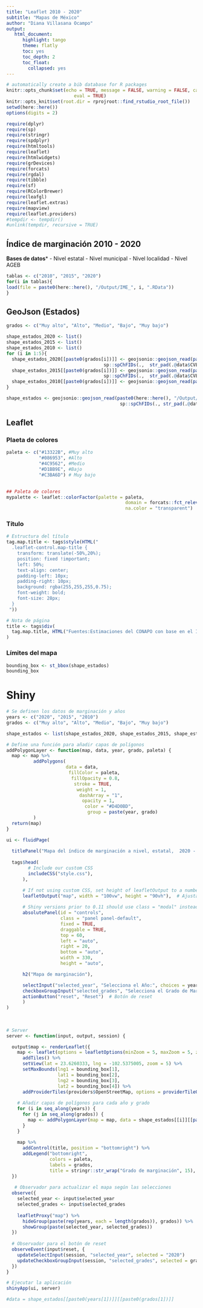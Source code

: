 ```yaml
---
title: "Leaflet 2010 - 2020"
subtitle: "Mapas de México"
author: "Diana Villasana Ocampo"
output:
   html_document:
      highlight: tango
      theme: flatly
      toc: yes
      toc_depth: 2
      toc_float:
        collapsed: yes
---
```


```r
# automatically create a bib database for R packages
knitr::opts_chunk$set(echo = TRUE, message = FALSE, warning = FALSE, cache = TRUE, #cache.extra = 
                         eval = TRUE)
knitr::opts_knit$set(root.dir = rprojroot::find_rstudio_root_file())
setwd(here::here())
options(digits = 2)
``` 


```r
require(dplyr)
require(sp)
require(stringr)
require(spdplyr)
require(htmltools)
require(leaflet)
require(htmlwidgets)
require(grDevices)
require(forcats)
require(rgdal)
require(tibble)
require(sf)
require(RColorBrewer)
require(leafgl)
require(leaflet.extras)
require(mapview)
require(leaflet.providers)
#tempdir <- tempdir()
#unlink(tempdir, recursive = TRUE)
```

## Índice de marginación 2010 - 2020

**Bases de datos***
- Nivel estatal
- Nivel municipal
- Nivel localidad
- Nivel AGEB 


```r
tablas <- c("2010", "2015", "2020")
for(i in tablas){
load(file = paste0(here::here(), "/Output/IME_", i, ".RData"))
}
```


## GeoJson (Estados)

```r
grados <- c("Muy alto", "Alto", "Medio", "Bajo", "Muy bajo")

shape_estados_2020 <- list()
shape_estados_2015 <- list()
shape_estados_2010 <- list()
for (i in 1:5){
  shape_estados_2020[[paste0(grados[i])]] <- geojsonio::geojson_read(paste0(here::here(), "/Output/estados_2020_", i, "_json.geojson"), what = "sp") %>%
                                    sp::spChFIDs(.,  str_pad(.@data$CVE_ENT, 2, "left", pad = "0"))
  shape_estados_2015[[paste0(grados[i])]] <- geojsonio::geojson_read(paste0(here::here(), "/Output/estados_2015_", i, "_json.geojson"), what = "sp") %>%
                                    sp::spChFIDs(.,  str_pad(.@data$CVE_ENT, 2, "left", pad = "0"))
  shape_estados_2010[[paste0(grados[i])]] <- geojsonio::geojson_read(paste0(here::here(), "/Output/estados_2010_", i, "_json.geojson"), what = "sp") %>%                                                  sp::spChFIDs(.,                                      str_pad(.@data$CVE_ENT, 2, "left", pad = "0"))
}

shape_estados <- geojsonio::geojson_read(paste0(here::here(), "/Output/estados_2020_json.geojson"), what = "sp") %>%
                                          sp::spChFIDs(., str_pad(.@data$CVE_ENT, 2, "left", pad = "0"))
```

## Leaflet 


### Plaeta de colores 

```r
paleta <- c("#13322B", #Muy alto
            "#086953", #Alto 
            "#4C9562", #Medio
            "#D1BB9E", #Bajo
            "#C3BA6D") # Muy bajo

            
## Paleta de colores                         
mypalette <- leaflet::colorFactor(palette = paleta, 
                                            domain = forcats::fct_relevel(DP2_2020$GM_2020, c("Muy alto", "Alto", "Medio", "Bajo", "Muy bajo")), 
                                            na.color = "transparent")
```


### Título

```r
# Estructura del título
tag.map.title <- tags$style(HTML("
  .leaflet-control.map-title { 
    transform: translate(-50%,20%);
    position: fixed !important;
    left: 50%;
    text-align: center;
    padding-left: 10px; 
    padding-right: 10px; 
    background: rgba(255,255,255,0.75);
    font-weight: bold;
    font-size: 28px;
  }
 ")) 

# Nota de página
title <- tags$div(
  tag.map.title, HTML("Fuentes:Estimaciones del CONAPO con base en el INEGI, Censo de Población y Vivienda 2020.")
)  
```

### Límites del mapa 

```r
bounding_box <- st_bbox(shape_estados)
bounding_box
```

#  Shiny 

```r
# Se definen los datos de marginación y años
years <- c("2020", "2015", "2010")
grados <- c("Muy alto", "Alto", "Medio", "Bajo", "Muy bajo")

shape_estados <- list(shape_estados_2020, shape_estados_2015, shape_estados_2010)

# Define una función para añadir capas de polígonos
addPolygonLayer <- function(map, data, year, grado, paleta) {
  map <- map %>%
          addPolygons(
                      data = data,
                       fillColor = paleta,
                        fillOpacity = 0.8,
                         stroke = TRUE,
                          weight = 1,
                           dashArray = "1",
                            opacity = 1,
                             color = "#D4D0BD",
                              group = paste(year, grado)
          )
  return(map)
}
```


```r
ui <- fluidPage(
  
  titlePanel("Mapa del índice de marginación a nivel, estatal,  2020 - 2020"),
  
  tags$head(
        # Include our custom CSS
        includeCSS("style.css"),
      ),

      # If not using custom CSS, set height of leafletOutput to a number instead of percent
      leafletOutput("map", width = "100vw", height = "90vh"),  # Ajusta el ancho y alto
  
      # Shiny versions prior to 0.11 should use class = "modal" instead.
      absolutePanel(id = "controls", 
                    class = "panel panel-default", 
                    fixed = TRUE,
                    draggable = TRUE, 
                    top = 60, 
                    left = "auto", 
                    right = 20, 
                    bottom = "auto",
                    width = 330, 
                    height = "auto",

      h2("Mapa de marginación"),

      selectInput("selected_year", "Selecciona el Año:", choices = years, selected = "2020"),
      checkboxGroupInput("selected_grades", "Selecciona el Grado de Marginación:", choices = grados, selected = grados),
      actionButton("reset", "Reset")  # Botón de reset
      )
)
        
  
 
# Server
server <- function(input, output, session) {

  output$map <- renderLeaflet({
    map <- leaflet(options = leafletOptions(minZoom = 5, maxZoom = 5, zoomControl = FALSE)) %>%
      addTiles() %>%
      setView(lat = 23.6260333, lng = -102.5375005, zoom = 5) %>%
      setMaxBounds(lng1 = bounding_box[1],
                   lat1 = bounding_box[2],
                   lng2 = bounding_box[3],
                   lat2 = bounding_box[4]) %>%
      addProviderTiles(providers$OpenStreetMap, options = providerTileOptions(minZoom = 5, maxZoom = 5))
    
    # Añadir capas de polígonos para cada año y grado
    for (i in seq_along(years)) {
      for (j in seq_along(grados)) {
        map <- addPolygonLayer(map = map, data = shape_estados[[i]][[paste0(grados[j])]], year = years[i], grado = grados[j], paleta = paleta[j])
      }
    }
    
    map %>%
      addControl(title, position = "bottomright") %>%
      addLegend("bottomright", 
                colors = paleta, 
                labels = grados,
                title = stringr::str_wrap("Grado de marginación", 15), opacity = 0.7) 
  })
  
   # Observador para actualizar el mapa según las selecciones
  observe({
    selected_year <- input$selected_year
    selected_grades <- input$selected_grades
    
    leafletProxy("map") %>%
      hideGroup(paste(rep(years, each = length(grados)), grados)) %>%
      showGroup(paste(selected_year, selected_grades))  
  })
  
  # Observador para el botón de reset
  observeEvent(input$reset, {
    updateSelectInput(session, "selected_year", selected = "2020")
    updateCheckboxGroupInput(session, "selected_grades", selected = grados)
  })
}

# Ejecutar la aplicación
shinyApp(ui, server)

#data = shape_estados[[paste0(years[1])]][[paste0(grados[1])]]
```


